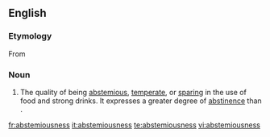 ==English==

===Etymology===
From {{suffix|abstemious|ness}}

===Noun===
{{en-noun|-}}

#The quality of being [[abstemious]], [[temperate]], or [[sparing]] in the use of food and strong drinks. It expresses a greater degree of [[abstinence]] than {{term|temperance}}.

[[fr:abstemiousness]]
[[it:abstemiousness]]
[[te:abstemiousness]]
[[vi:abstemiousness]]
